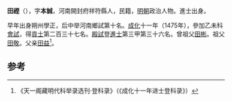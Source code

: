 '''田禋'''（{{bd|1436年||？}}），字'''本誠'''，河南開封府祥符縣人，民籍，[[明朝|明朝]]政治人物。進士出身。

早年出身朔州學正，后中举河南鄉試第十名。[[成化|成化]]十一年（1475年），參加乙未科[[會試|會試]]，得[[貢士|貢士]]第二百三十七名。[[殿試|殿試]]登[[進士|進士]]第三甲第三十六名。曾祖父[[田彬|田彬]]。祖父[[田敬|田敬]]。父亲[[田益|田益]]<ref>《天一阁藏明代科举录选刊·登科录》（《成化十一年进士登科录》）</ref>。

==参考==
{{reflist}}
{{明朝人物小作品}}
{{成化十一年乙未科殿試金榜}}